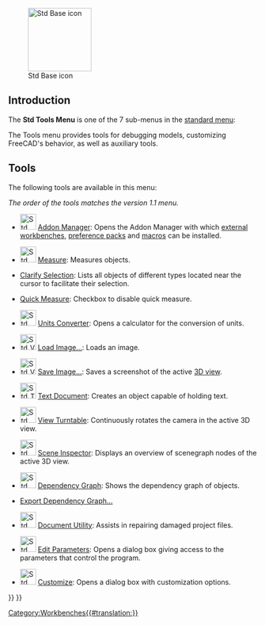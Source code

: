 <languages/>
<translate>

<!--T:19-->
{{Docnav
|[[Std_View_Menu|Std View Menu]]
|[[Std_Macro_Menu|Std MacroMenu]]
|[[Std_Base|Std Base]]
|IconL=
|IconR=
|IconC=Freecad.svg
}}

<!--T:20-->
[[Image:Freecad.svg|thumb|128px|Std Base icon]]

</translate>
{{TOCright}}
<translate>

==Introduction== <!--T:14-->

<!--T:21-->
The '''Std Tools Menu''' is one of the 7 sub-menus in the [[Standard_Menu|standard menu]]:

<!--T:5-->
<!--Please keep info below synchronized with Std_Base, Standard_Menu, Std_File_Menu etc.-->
{{StdMenu
|
[[Std_File_Menu|File]]
&nbsp;&nbsp;&nbsp;
[[Std_Edit_Menu|Edit]]
&nbsp;&nbsp;&nbsp;
[[Std_View_Menu|View]]
&nbsp;&nbsp;&nbsp;
[[Std_Tools_Menu|Tools]]
&nbsp;&nbsp;&nbsp;
[[Std_Macro_Menu|Macro]]
&nbsp;&nbsp;&nbsp;
[[Std_Windows_Menu|Windows]]
&nbsp;&nbsp;&nbsp;
[[Std_Help_Menu|Help]]
}}

<!--T:15-->
<!--Please keep info below synchronized with Standard_Menu-->
The Tools menu provides tools for debugging models, customizing FreeCAD's behavior, as well as auxiliary tools.

==Tools== <!--T:16-->

<!--T:22-->
The following tools are available in this menu:

<!--T:27-->
''The order of the tools matches the version 1.1 menu.''

<!--T:13-->
* [[Image:Std_AddonMgr.svg|32px]] [[Std_AddonMgr|Addon Manager]]: Opens the Addon Manager with which [[External_workbenches|external workbenches]], [[Preference_Packs|preference packs]] and [[macros|macros]] can be installed.

<!--T:26-->
* [[Image:Std_Measure.svg|32px]] [[Std_Measure|Measure]]: Measures objects. {{Version|1.0}}

* [[Std_ClarifySelection|Clarify Selection]]: Lists all objects of different types located near the cursor to facilitate their selection. {{Version|1.1}}

* [[Status_Bar#Quick_Measure|Quick Measure]]: Checkbox to disable quick measure. {{Version|1.1}}

<!--T:11-->
* [[Image:Std_UnitsCalculator.svg|32px]] [[Std_UnitsCalculator|Units Converter]]: Opens a calculator for the conversion of units.

<!--T:24-->
* [[Image:Std_ViewLoadImage.svg|32px]] [[Std_ViewLoadImage|Load Image…]]: Loads an image. {{Version|0.21}}

<!--T:3-->
* [[Image:Std_ViewScreenShot.svg|32px]] [[Std_ViewScreenShot|Save Image…]]: Saves a screenshot of the active [[3D_view|3D view]].

<!--T:18-->
* [[Image:Std_TextDocument.svg|32px]] [[Std_TextDocument|Text Document]]: Creates an object capable of holding text.

<!--T:10-->
* [[Image:Std_DemoMode.svg|32px]] [[Std_DemoMode|View Turntable]]: Continuously rotates the camera in the active 3D view.

<!--T:7-->
* [[Image:Std_SceneInspector.svg|32px]] [[Std_SceneInspector|Scene Inspector]]: Displays an overview of scenegraph nodes of the active 3D view.

<!--T:8-->
* [[Image:Std_DependencyGraph.svg|32px]] [[Std_DependencyGraph|Dependency Graph]]: Shows the dependency graph of objects.

<!--T:25-->
* [[Std_ExportDependencyGraph|Export Dependency Graph…]] {{Version|0.21}}

<!--T:9-->
* [[Image:Std_ProjectUtil.svg|32px]] [[Std_ProjectUtil|Document Utility]]: Assists in repairing damaged project files.

<!--T:6-->
* [[Image:Std_DlgParameter.svg|32px]] [[Std_DlgParameter|Edit Parameters]]: Opens a dialog box giving access to the parameters that control the program.

<!--T:4-->
* [[Image:Std_DlgCustomize.svg|32px]] [[Std_DlgCustomize|Customize]]: Opens a dialog box with customization options.


<!--T:23-->
{{Docnav
|[[Std_View_Menu|Std View Menu]]
|[[Std_Macro_Menu|Std MacroMenu]]
|[[Std_Base|Std Base]]
|IconL=
|IconR=
|IconC=Freecad.svg
}}

</translate>
{{Std_Base_navi{{#translation:}}}}
{{Userdocnavi{{#translation:}}}}
[[Category:Workbenches{{#translation:}}]]
